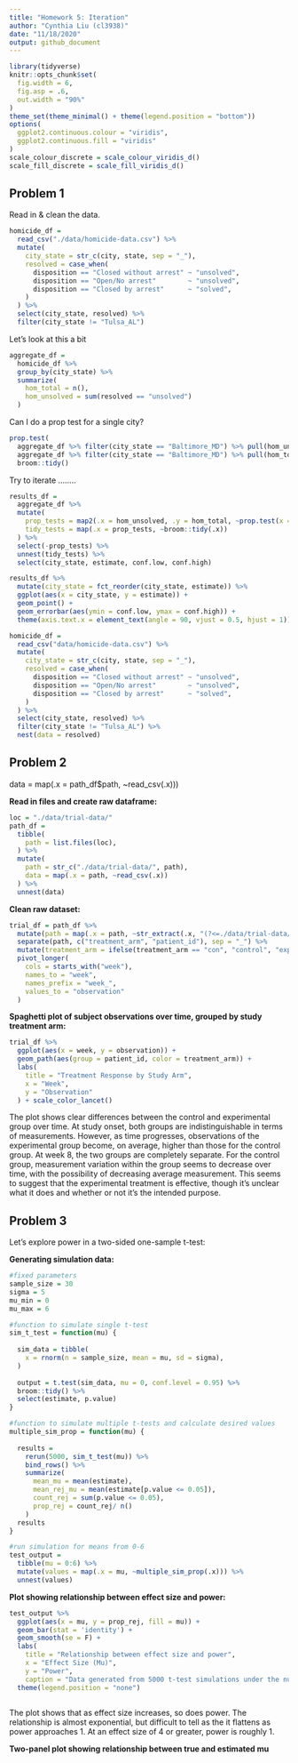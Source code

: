 ```yaml
---
title: "Homework 5: Iteration"
author: "Cynthia Liu (cl3938)"
date: "11/18/2020"
output: github_document
---
```


```r
library(tidyverse)
knitr::opts_chunk$set(
  fig.width = 6,
  fig.asp = .6,
  out.width = "90%"
)
theme_set(theme_minimal() + theme(legend.position = "bottom"))
options(
  ggplot2.continuous.colour = "viridis",
  ggplot2.continuous.fill = "viridis"
)
scale_colour_discrete = scale_colour_viridis_d()
scale_fill_discrete = scale_fill_viridis_d()
```

## Problem 1

Read in & clean the data.

```r
homicide_df = 
  read_csv("./data/homicide-data.csv") %>% 
  mutate(
    city_state = str_c(city, state, sep = "_"),
    resolved = case_when(
      disposition == "Closed without arrest" ~ "unsolved",
      disposition == "Open/No arrest"        ~ "unsolved",
      disposition == "Closed by arrest"      ~ "solved",
    )
  ) %>% 
  select(city_state, resolved) %>%
  filter(city_state != "Tulsa_AL")
```

Let's look at this a bit

```r
aggregate_df = 
  homicide_df %>% 
  group_by(city_state) %>% 
  summarize(
    hom_total = n(),
    hom_unsolved = sum(resolved == "unsolved")
  )
```

Can I do a prop test for a single city?

```r
prop.test(
  aggregate_df %>% filter(city_state == "Baltimore_MD") %>% pull(hom_unsolved), 
  aggregate_df %>% filter(city_state == "Baltimore_MD") %>% pull(hom_total)) %>% 
  broom::tidy()
```

Try to iterate ........

```r
results_df = 
  aggregate_df %>% 
  mutate(
    prop_tests = map2(.x = hom_unsolved, .y = hom_total, ~prop.test(x = .x, n = .y)),
    tidy_tests = map(.x = prop_tests, ~broom::tidy(.x))
  ) %>% 
  select(-prop_tests) %>% 
  unnest(tidy_tests) %>% 
  select(city_state, estimate, conf.low, conf.high)
```



```r
results_df %>% 
  mutate(city_state = fct_reorder(city_state, estimate)) %>% 
  ggplot(aes(x = city_state, y = estimate)) +
  geom_point() + 
  geom_errorbar(aes(ymin = conf.low, ymax = conf.high)) + 
  theme(axis.text.x = element_text(angle = 90, vjust = 0.5, hjust = 1))
```



```r

homicide_df = 
  read_csv("data/homicide-data.csv") %>% 
  mutate(
    city_state = str_c(city, state, sep = "_"),
    resolved = case_when(
      disposition == "Closed without arrest" ~ "unsolved",
      disposition == "Open/No arrest"        ~ "unsolved",
      disposition == "Closed by arrest"      ~ "solved",
    )
  ) %>% 
  select(city_state, resolved) %>% 
  filter(city_state != "Tulsa_AL") %>% 
  nest(data = resolved)
```

## Problem 2 

data = map(.x = path_df$path, ~read_csv(.x)))

**Read in files and create raw dataframe:**
```r
loc = "./data/trial-data/"
path_df = 
  tibble(
    path = list.files(loc),
  ) %>%
  mutate(
    path = str_c("./data/trial-data/", path),
    data = map(.x = path, ~read_csv(.x))
  ) %>%
  unnest(data)
```

**Clean raw dataset:**
```r
trial_df = path_df %>%
  mutate(path = map(.x = path, ~str_extract(.x, "(?<=./data/trial-data/).*(?=.csv)"))) %>%
  separate(path, c("treatment_arm", "patient_id"), sep = "_") %>%
  mutate(treatment_arm = ifelse(treatment_arm == "con", "control", "experimental")) %>%
  pivot_longer(
    cols = starts_with("week"),
    names_to = "week",
    names_prefix = "week_",
    values_to = "observation"
  ) 
```

**Spaghetti plot of subject observations over time, grouped by study treatment arm:**
```r
trial_df %>% 
  ggplot(aes(x = week, y = observation)) +
  geom_path(aes(group = patient_id, color = treatment_arm)) +
  labs(
    title = "Treatment Response by Study Arm",
    x = "Week",
    y = "Observation"
  ) + scale_color_lancet()
```

The plot shows clear differences between the control and experimental group over time. At study onset, both groups are indistinguishable in terms of measurements. However, as time progresses, observations of the experimental group become, on average, higher than those for the control group. At week 8, the two groups are completely separate. For the control group, measurement variation within the group seems to decrease over time, with the possibility of decreasing average measurement. This seems to suggest that the experimental treatment is effective, though it's unclear what it does and whether or not it's the intended purpose.

## Problem 3

Let's explore power in a two-sided one-sample t-test:

**Generating simulation data:**
```r
#fixed parameters
sample_size = 30
sigma = 5
mu_min = 0
mu_max = 6

#function to simulate single t-test
sim_t_test = function(mu) {
  
  sim_data = tibble(
    x = rnorm(n = sample_size, mean = mu, sd = sigma),
  )
  
  output = t.test(sim_data, mu = 0, conf.level = 0.95) %>%
  broom::tidy() %>%
  select(estimate, p.value)
}

#function to simulate multiple t-tests and calculate desired values
multiple_sim_prop = function(mu) {
  
  results =
    rerun(5000, sim_t_test(mu)) %>% 
    bind_rows() %>%
    summarize(
      mean_mu = mean(estimate),
      mean_rej_mu = mean(estimate[p.value <= 0.05]),
      count_rej = sum(p.value <= 0.05),
      prop_rej = count_rej/ n()
    )
  results
}

#run simulation for means from 0-6
test_output = 
  tibble(mu = 0:6) %>%
  mutate(values = map(.x = mu, ~multiple_sim_prop(.x))) %>%
  unnest(values)
```

**Plot showing relationship between effect size and power:**
```r
test_output %>%
  ggplot(aes(x = mu, y = prop_rej, fill = mu)) +
  geom_bar(stat = 'identity') +
  geom_smooth(se = F) +
  labs(
    title = "Relationship between effect size and power",
    x = "Effect Size (Mu)",
    y = "Power",
    caption = "Data generated from 5000 t-test simulations under the null hypothesis mu = 0") + 
  theme(legend.position = "none")
  
```
The plot shows that as effect size increases, so does power. The relationship is almost exponential, but difficult to tell as the it flattens as power approaches 1. At an effect size of 4 or greater, power is roughly 1. 

**Two-panel plot showing relationship between true and estimated mu**

```r


```
